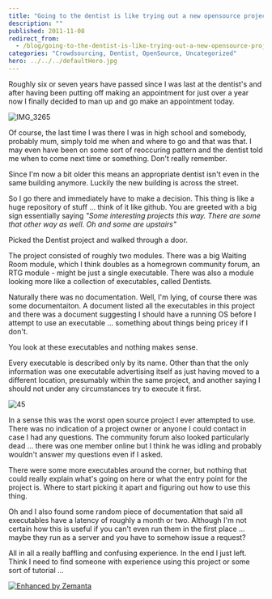 ```yaml
---
title: "Going to the dentist is like trying out a new opensource project"
description: ""
published: 2011-11-08
redirect_from:
  - /blog/going-to-the-dentist-is-like-trying-out-a-new-opensource-project/swizec/2881
categories: "Crowdsourcing, Dentist, OpenSource, Uncategorized"
hero: ../../../defaultHero.jpg
---
```


Roughly six or seven years have passed since I was last at the dentist's and after having been putting off making an appointment for just over a year now I finally decided to man up and go make an appointment today.

![IMG_3265](https://swizec.com/wp-content/uploads/2011/11/6325384369_10e9b3492f_m5.jpg "IMG_3265")

Of course, the last time I was there I was in high school and somebody, probably mum, simply told me when and where to go and that was that. I may even have been on some sort of reoccuring pattern and the dentist told me when to come next time or something. Don't really remember.

Since I'm now a bit older this means an appropriate dentist isn't even in the same building anymore. Luckily the new building is across the street.

So I go there and immediately have to make a decision. This thing is like a huge repository of stuff ... think of it like github. You are greeted with a big sign essentially saying _"Some interesting projects this way. There are some that other way as well. Oh and some are upstairs"_

Picked the Dentist project and walked through a door.

The project consisted of roughly two modules. There was a big Waiting Room module, which I think doubles as a homegrown community forum, an RTG module - might be just a single executable. There was also a module looking more like a collection of executables, called Dentists.

Naturally there was no documentation. Well, I'm lying, of course there was some documentaiton. A document listed all the executables in this project and there was a document suggesting I should have a running OS before I attempt to use an executable ... something about things being pricey if I don't.

You look at these executables and nothing makes sense.

Every executable is described only by its name. Other than that the only information was one executable advertising itself as just having moved to a different location, presumably within the same project, and another saying I should not under any circumstances try to execute it first.

![45](https://swizec.com/wp-content/uploads/2011/11/6325383183_2d45304650_m3.jpg "45")

In a sense this was the worst open source project I ever attempted to use. There was no indication of a project owner or anyone I could contact in case I had any questions. The community forum also looked particularly dead ... there was one member online but I think he was idling and probably wouldn't answer my questions even if I asked.

There were some more executables around the corner, but nothing that could really explain what's going on here or what the entry point for the project is. Where to start picking it apart and figuring out how to use this thing.

Oh and I also found some random piece of documentation that said all executables have a latency of roughly a month or two. Although I'm not certain how this is useful if you can't even run them in the first place ... maybe they run as a server and you have to somehow issue a request?

All in all a really baffling and confusing experience. In the end I just left. Think I need to find someone with experience using this project or some sort of tutorial ...

[![Enhanced by Zemanta](https://img.zemanta.com/zemified_e.png?x-id=4c2d625b-786d-4bb8-a1b7-3344769d30f9)](http://www.zemanta.com/ "Enhanced by Zemanta")

